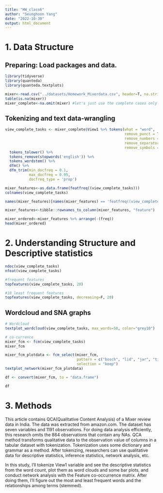 ```yaml
---
title: "HW_class6"
author: "Seunghoon Yang"
date: "2022-10-30"
output: html_document
---
```


# 1. Data Structure

## Preparing: Load packages and data.

```r

library(tidyverse)
library(quanteda)
library(quanteda.textplots)

mixer<-read.csv("../datasets/Homework_Mixerdata.csv", header=T, na.strings=c("","NA")) #If blank, make it NA
table(is.na(mixer))
mixer_complete<-na.omit(mixer) #let's just use the complete cases only 

```

## Tokenizing and text data-wrangling

```r

view_complete_tasks <- mixer_complete$View1 %>% tokens(what = "word",
                                                       remove_punct = TRUE,
                                                       remove_numbers = TRUE,
                                                       remove_separators = TRUE,
                                                       remove_symbols = TRUE) %>% 
  tokens_tolower() %>% 
  tokens_remove(stopwords('english')) %>% 
  tokens_wordstem() %>% 
  dfm() %>% 
  dfm_trim(min_docfreq = 0.1,
           max_docfreq = 0.95,
           docfreq_type = 'prop')

mixer_features<-as.data.frame(featfreq((view_complete_tasks)))
colnames(view_complete_tasks)

names(mixer_features)[names(mixer_features) == 'featfreq((view_complete_tasks))'] <- 'freq'

mixer_features<-tibble::rownames_to_column(mixer_features, "feature")

mixer_ordered<-mixer_features %>% arrange(-(freq))
head(mixer_ordered)
```

# 2. Understanding Structure and Descriptive statistics

```r

ndoc(view_complete_tasks)
nfeat(view_complete_tasks)

#frequent features
topfeatures(view_complete_tasks, 20)

#10 least frequent features
topfeatures(view_complete_tasks, decreasing=F, 20)
```

## Wordcloud and SNA graphs

```r
# Wordcloud
textplot_wordcloud(view_complete_tasks, max_words=50, color="grey10")

# co-currence
mixer_fcm <- fcm(view_complete_tasks)
mixer_fcm

mixer_fcm_plotdata <- fcm_select(mixer_fcm,
                                 pattern = c("bosch", "lid", "jar", "time", "clean", "one", "get"),
                                 selection = "keep")
textplot_network(mixer_fcm_plotdata)

df <- convert(mixer_fcm, to = "data.frame")

df

```

# 3. Methods

This article contains QCA(Qualitative Content Analysis) of a Mixer review data in India. The data was extracted from amazon.com. The dataset has seven variables and 1191 observations. For doing data analysis efficiently, this research omits the 864 observations that contain any NAs. QCA method transforms qualitative data to the observation value of columns in a tabular dataset with tokenization. Tokenization uses some dictionary and grammar as a method. After tokenizing, researchers can use qualitative data for descriptive statistics, inference statistics, network analysis, etc. 

In this study, I'll tokenize View1 variable and see the descriptive statistics from the word count, plot them as word clouds and some bar plots, and conduct network analysis with the Feature co-occurrence matrix. After doing them, I'll figure out the most and least frequent words and the relationships among terms (stemmed).